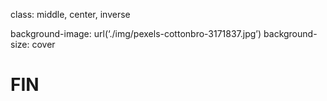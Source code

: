 class: middle, center, inverse

background-image: url('./img/pexels-cottonbro-3171837.jpg')
background-size: cover


# FIN
